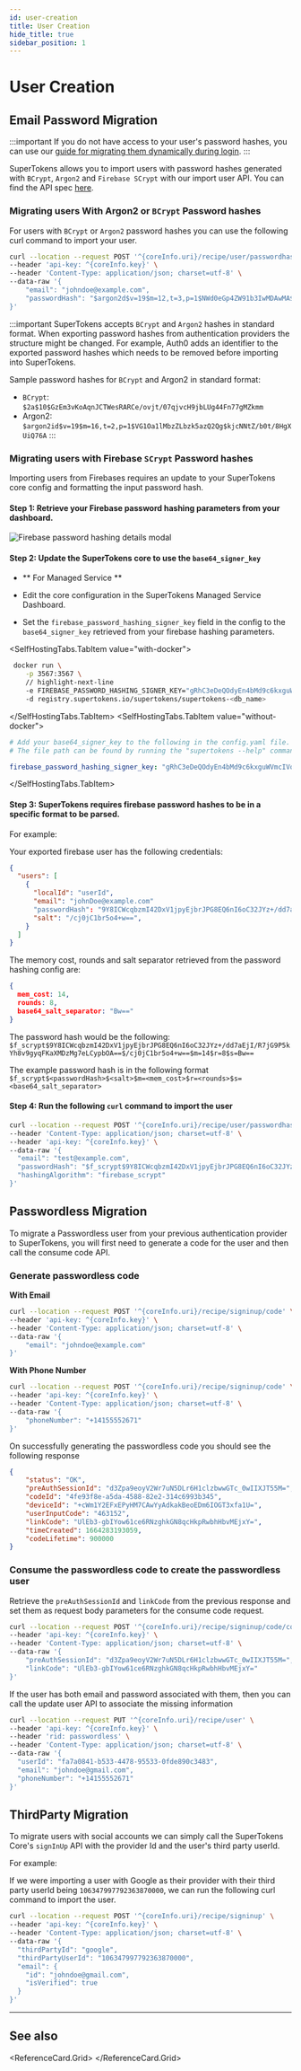 ```yaml
---
id: user-creation
title: User Creation
hide_title: true
sidebar_position: 1
---
```



# User Creation

## Email Password Migration

:::important
If you do not have access to your user's password hashes, you can use our [guide for migrating them dynamically during login](./ep-migration-without-password-hash).
:::

SuperTokens allows you to import users with password hashes generated with `BCrypt`, `Argon2` and `Firebase SCrypt` with our import user API.
You can find the API spec [here](https://app.swaggerhub.com/apis/supertokens/CDI/2.16.0#/EmailPassword%20Recipe/userImport).

### Migrating users With Argon2 or `BCrypt` Password hashes

For users with `BCrypt` or `Argon2` password hashes you can use the following curl command to import your user.

```bash
curl --location --request POST '^{coreInfo.uri}/recipe/user/passwordhash/import' \
--header 'api-key: ^{coreInfo.key}' \
--header 'Content-Type: application/json; charset=utf-8' \
--data-raw '{
    "email": "johndoe@example.com",
    "passwordHash": "$argon2d$v=19$m=12,t=3,p=1$NWd0eGp4ZW91b3IwMDAwMA$57jcfXF19MyiUXSjkVBpEQ"
}'
```

:::important
SuperTokens accepts `BCrypt` and `Argon2` hashes in standard format. When exporting password hashes from authentication providers the structure might be changed. For example, Auth0 adds an identifier to the exported password hashes which needs to be removed before importing into SuperTokens.

Sample password hashes for `BCrypt` and Argon2 in standard format:

- `BCrypt`: `$2a$10$GzEm3vKoAqnJCTWesRARCe/ovjt/07qjvcH9jbLUg44Fn77gMZkmm`
- Argon2: `$argon2id$v=19$m=16,t=2,p=1$VG1Oa1lMbzZLbzk5azQ2Qg$kjcNNtZ/b0t/8HgXUiQ76A`
:::


### Migrating users with Firebase `SCrypt` Password hashes

Importing users from Firebases requires an update to your SuperTokens core config and formatting the input password hash.

#### Step 1: Retrieve your Firebase password hashing parameters from your dashboard.

<img src="/img/migration/firebase_password_hashing_params.png" alt="Firebase password hashing details modal" />

#### Step 2: Update the SuperTokens core to use the `base64_signer_key`

- ** For Managed Service **


- Edit the core configuration in the SuperTokens Managed Service Dashboard.
- Set the `firebase_password_hashing_signer_key` field in the config to the `base64_signer_key` retrieved from your firebase hashing parameters.



<SelfHostingTabs>

<SelfHostingTabs.TabItem value="with-docker">

```bash
 docker run \
    -p 3567:3567 \
    // highlight-next-line
    -e FIREBASE_PASSWORD_HASHING_SIGNER_KEY="gRhC3eDeQOdyEn4bMd9c6kxguWVmcIVq/HbJKnCXdWscZx0l2WbCJ1wbg==" \ 
    -d registry.supertokens.io/supertokens/supertokens-<db_name>
```

</SelfHostingTabs.TabItem>
<SelfHostingTabs.TabItem value="without-docker">

```yaml
# Add your base64_signer_key to the following in the config.yaml file.
# The file path can be found by running the "supertokens --help" command

firebase_password_hashing_signer_key: "gRhC3eDeQOdyEn4bMd9c6kxguWVmcIVq/HbJKnCXdWscZx0l2WbCJ1wbg=="
```

</SelfHostingTabs.TabItem>
</SelfHostingTabs>



####  Step 3: SuperTokens requires firebase password hashes to be in a specific format to be parsed.

  For example:

  Your exported firebase user has the following credentials:
  ```json
  {
    "users": [
      {
        "localId": "userId",
        "email": "johnDoe@example.com"
        "passwordHash": "9Y8ICWcqbzmI42DxV1jpyEjbrJPG8EQ6nI6oC32JYz+/dd7aEjI/R7jG9P5kYh8v9gyqFKaXMDzMg7eLCypbOA==",
        "salt": "/cj0jC1br5o4+w==",
      }
    ]
  }
  ```

  The memory cost, rounds and salt separator retrieved from the password hashing config are:
  ```json
  {
    mem_cost: 14,
    rounds: 8,
    base64_salt_separator: "Bw=="
  }
  ```
  
  The password hash would be the following: `$f_scrypt$9Y8ICWcqbzmI42DxV1jpyEjbrJPG8EQ6nI6oC32JYz+/dd7aEjI/R7jG9P5kYh8v9gyqFKaXMDzMg7eLCypbOA==$/cj0jC1br5o4+w==$m=14$r=8$s=Bw==`

  The example password hash is in the following format `$f_scrypt$<passwordHash>$<salt>$m=<mem_cost>$r=<rounds>$s=<base64_salt_separator>`

#### Step 4: Run the following `curl` command to import the user

```bash
curl --location --request POST '^{coreInfo.uri}/recipe/user/passwordhash/import' \
--header 'Content-Type: application/json; charset=utf-8' \
--header 'api-key: ^{coreInfo.key}' \
--data-raw '{
  "email": "test@example.com",
  "passwordHash": "$f_scrypt$9Y8ICWcqbzmI42DxV1jpyEjbrJPG8EQ6nI6oC32JYz+/dd7aEjI/R7jG9P5kYh8v9gyqFKaXMDzMg7eLCypbOA==$/cj0jC1br5o4+w==$m=14$r=8$s=Bw==",
  "hashingAlgorithm": "firebase_scrypt"
}'
```


## Passwordless Migration

To migrate a Passwordless user from your previous authentication provider to SuperTokens, you will first need to generate a code for the user and then call the consume code API.

### Generate passwordless code

**With Email**

```bash
curl --location --request POST '^{coreInfo.uri}/recipe/signinup/code' \
--header 'api-key: ^{coreInfo.key}' \
--header 'Content-Type: application/json; charset=utf-8' \
--data-raw '{
    "email": "johndoe@example.com"
}'
```

**With Phone Number**

```bash
curl --location --request POST '^{coreInfo.uri}/recipe/signinup/code' \
--header 'api-key: ^{coreInfo.key}' \
--header 'Content-Type: application/json; charset=utf-8' \
--data-raw '{
    "phoneNumber": "+14155552671"
}'
```

On successfully generating the passwordless code you should see the following response

```json
{
    "status": "OK",
    "preAuthSessionId": "d3Zpa9eoyV2Wr7uN5DLr6H1clzbwwGTc_0wIIXJT55M=",
    "codeId": "4fe93f8e-a5da-4588-82e2-314c6993b345",
    "deviceId": "+cWm1Y2EFxEPyHM7CAwYyAdkakBeoEDm6IOGT3xfa1U=",
    "userInputCode": "463152",
    "linkCode": "UlEb3-gbIYow61ce6RNzghkGN8qcHkpRwbhHbvMEjxY=",
    "timeCreated": 1664283193059,
    "codeLifetime": 900000
}
```

### Consume the passwordless code to create the passwordless user

Retrieve the `preAuthSessionId` and `linkCode` from the previous response and set them as request body parameters for the consume code request.

```bash
curl --location --request POST '^{coreInfo.uri}/recipe/signinup/code/consume' \
--header 'api-key: ^{coreInfo.key}' \
--header 'Content-Type: application/json; charset=utf-8' \
--data-raw '{
    "preAuthSessionId": "d3Zpa9eoyV2Wr7uN5DLr6H1clzbwwGTc_0wIIXJT55M=",
    "linkCode": "UlEb3-gbIYow61ce6RNzghkGN8qcHkpRwbhHbvMEjxY="
}'
```

If the user has both email and password associated with them, then you can call the update user API to associate the missing information

```bash
curl --location --request PUT '^{coreInfo.uri}/recipe/user' \
--header 'api-key: ^{coreInfo.key}' \
--header 'rid: passwordless' \
--header 'Content-Type: application/json; charset=utf-8' \
--data-raw '{
  "userId": "fa7a0841-b533-4478-95533-0fde890c3483",
  "email": "johndoe@gmail.com",
  "phoneNumber": "+14155552671"
}'
```


## ThirdParty Migration

To migrate users with social accounts we can simply call the SuperTokens Core's `signInUp` API with the provider Id and the user's third party userId.

For example:

If we were importing a user with Google as their provider with their third party userId being `106347997792363870000`, we can run the following curl command to import the user.  

```bash
curl --location --request POST '^{coreInfo.uri}/recipe/signinup' \
--header 'api-key: ^{coreInfo.key}' \
--header 'Content-Type: application/json; charset=utf-8' \
--data-raw '{
  "thirdPartyId": "google",
  "thirdPartyUserId": "106347997792363870000",
  "email": {
    "id": "johndoe@gmail.com",
    "isVerified": true
  }
}'
```

---

## See also

<ReferenceCard.Grid>
  <ReferenceCard href="/docs/migration/legacy/account-creation/ep-migration-without-password-hash" label="EP migration without password hash" />
  <ReferenceCard href="/docs/migration/legacy/account-creation/user-id-mapping" label="User ID mapping" />
  <ReferenceCard href="/docs/migration/legacy/account-creation/email-verification" label="Email verification" />
  <ReferenceCard href="/docs/migration/account-migration" label="Account migration" />
  <ReferenceCard href="/docs/migration/legacy/session-migration" label="Session migration" />
</ReferenceCard.Grid>
